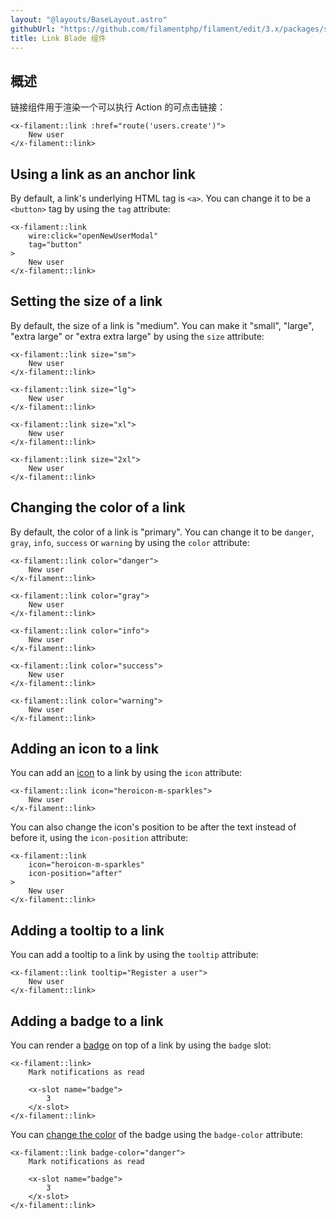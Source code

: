 ```yaml
---
layout: "@layouts/BaseLayout.astro"
githubUrl: "https://github.com/filamentphp/filament/edit/3.x/packages/support/docs/09-blade-components/02-link.md"
title: Link Blade 组件
---
```


## 概述

链接组件用于渲染一个可以执行 Action 的可点击链接：

```blade
<x-filament::link :href="route('users.create')">
    New user
</x-filament::link>
```

## Using a link as an anchor link

By default, a link's underlying HTML tag is `<a>`. You can change it to be a `<button>` tag by using the `tag` attribute:

```blade
<x-filament::link
    wire:click="openNewUserModal"
    tag="button"
>
    New user
</x-filament::link>
```

## Setting the size of a link

By default, the size of a link is "medium". You can make it "small", "large", "extra large" or "extra extra large" by using the `size` attribute:

```blade
<x-filament::link size="sm">
    New user
</x-filament::link>

<x-filament::link size="lg">
    New user
</x-filament::link>

<x-filament::link size="xl">
    New user
</x-filament::link>

<x-filament::link size="2xl">
    New user
</x-filament::link>
```

## Changing the color of a link

By default, the color of a link is "primary". You can change it to be `danger`, `gray`, `info`, `success` or `warning` by using the `color` attribute:

```blade
<x-filament::link color="danger">
    New user
</x-filament::link>

<x-filament::link color="gray">
    New user
</x-filament::link>

<x-filament::link color="info">
    New user
</x-filament::link>

<x-filament::link color="success">
    New user
</x-filament::link>

<x-filament::link color="warning">
    New user
</x-filament::link>
```

## Adding an icon to a link

You can add an [icon](https://blade-ui-kit.com/blade-icons?set=1#search) to a link by using the `icon` attribute:

```blade
<x-filament::link icon="heroicon-m-sparkles">
    New user
</x-filament::link>
```

You can also change the icon's position to be after the text instead of before it, using the `icon-position` attribute:

```blade
<x-filament::link
    icon="heroicon-m-sparkles"
    icon-position="after"
>
    New user
</x-filament::link>
```

## Adding a tooltip to a link

You can add a tooltip to a link by using the `tooltip` attribute:

```blade
<x-filament::link tooltip="Register a user">
    New user
</x-filament::link>
```

## Adding a badge to a link

You can render a [badge](badge) on top of a link by using the `badge` slot:

```blade
<x-filament::link>
    Mark notifications as read

    <x-slot name="badge">
        3
    </x-slot>
</x-filament::link>
```

You can [change the color](badge#changing-the-color-of-the-badge) of the badge using the `badge-color` attribute:

```blade
<x-filament::link badge-color="danger">
    Mark notifications as read

    <x-slot name="badge">
        3
    </x-slot>
</x-filament::link>
```

